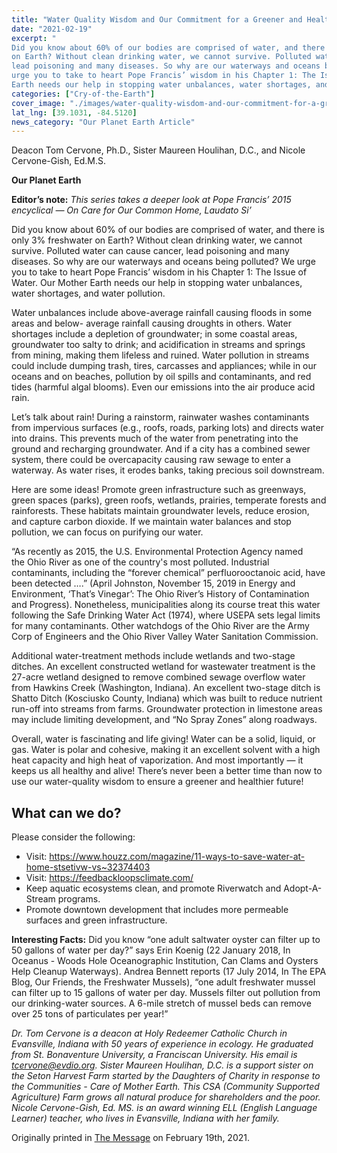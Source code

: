 ```yaml
---
title: "Water Quality Wisdom and Our Commitment for a Greener and Healthier World"
date: "2021-02-19"
excerpt: "
Did you know about 60% of our bodies are comprised of water, and there is only 3% freshwater
on Earth? Without clean drinking water, we cannot survive. Polluted water can cause cancer,
lead poisoning and many diseases. So why are our waterways and oceans being polluted? We
urge you to take to heart Pope Francis’ wisdom in his Chapter 1: The Issue of Water. Our Mother
Earth needs our help in stopping water unbalances, water shortages, and water pollution."
categories: ["Cry-of-the-Earth"]
cover_image: "./images/water-quality-wisdom-and-our-commitment-for-a-greener-and-healthier-world.jpg"
lat_lng: [39.1031, -84.5120]
news_category: "Our Planet Earth Article"
---
```


Deacon Tom Cervone, Ph.D., Sister Maureen Houlihan, D.C., and Nicole Cervone-Gish, Ed.M.S.

**Our Planet Earth**

**Editor’s note:** _This series takes a deeper look at Pope Francis’ 2015 encyclical ― On Care for
Our Common Home, Laudato Si’_

Did you know about 60% of our bodies are comprised of water, and there is only 3% freshwater
on Earth? Without clean drinking water, we cannot survive. Polluted water can cause cancer,
lead poisoning and many diseases. So why are our waterways and oceans being polluted? We
urge you to take to heart Pope Francis’ wisdom in his Chapter 1: The Issue of Water. Our Mother
Earth needs our help in stopping water unbalances, water shortages, and water pollution.

Water unbalances include above-average rainfall causing floods in some areas and below-
average rainfall causing droughts in others. Water shortages include a depletion of
groundwater; in some coastal areas, groundwater too salty to drink; and acidification in streams
and springs from mining, making them lifeless and ruined. Water pollution in streams could
include dumping trash, tires, carcasses and appliances; while in our oceans and on beaches,
pollution by oil spills and contaminants, and red tides (harmful algal blooms). Even our
emissions into the air produce acid rain.

Let’s talk about rain! During a rainstorm, rainwater washes contaminants from impervious
surfaces (e.g., roofs, roads, parking lots) and directs water into drains. This prevents much of the
water from penetrating into the ground and recharging groundwater. And if a city has a
combined sewer system, there could be overcapacity causing raw sewage to enter a waterway.
As water rises, it erodes banks, taking precious soil downstream.

Here are some ideas! Promote green infrastructure such as greenways, green spaces (parks),
green roofs, wetlands, prairies, temperate forests and rainforests. These habitats maintain
groundwater levels, reduce erosion, and capture carbon dioxide. If we maintain water balances
and stop pollution, we can focus on purifying our water.

“As recently as 2015, the U.S. Environmental Protection Agency named the Ohio River as one of
the country&#39;s most polluted. Industrial contaminants, including the “forever chemical”
perfluorooctanoic acid, have been detected ….” (April Johnston, November 15, 2019 in Energy
and Environment, ‘That’s Vinegar’: The Ohio River’s History of Contamination and Progress).
Nonetheless, municipalities along its course treat this water following the Safe Drinking Water
Act (1974), where USEPA sets legal limits for many contaminants. Other watchdogs of the Ohio
River are the Army Corp of Engineers and the Ohio River Valley Water Sanitation Commission.

Additional water-treatment methods include wetlands and two-stage ditches. An excellent
constructed wetland for wastewater treatment is the 27-acre wetland designed to remove
combined sewage overflow water from Hawkins Creek (Washington, Indiana). An excellent
two-stage ditch is Shatto Ditch (Kosciusko County, Indiana) which was built to reduce nutrient
run-off into streams from farms. Groundwater protection in limestone areas may include limiting
development, and “No Spray Zones” along roadways.

Overall, water is fascinating and life giving! Water can be a solid, liquid, or gas. Water is polar
and cohesive, making it an excellent solvent with a high heat capacity and high heat of
vaporization. And most importantly — it keeps us all healthy and alive! There’s never been a
better time than now to use our water-quality wisdom to ensure a greener and healthier future!

## What can we do?

Please consider the following:

- Visit: https://www.houzz.com/magazine/11-ways-to-save-water-at-home-stsetivw-vs~32374403
- Visit: https://feedbackloopsclimate.com/
- Keep aquatic ecosystems clean, and promote Riverwatch and Adopt-A-Stream programs.
- Promote downtown development that includes more permeable surfaces and green infrastructure.

**Interesting Facts:** Did you know “one adult saltwater oyster can filter up to 50 gallons of water
per day?” says Erin Koenig (22 January 2018, In Oceanus - Woods Hole Oceanographic
Institution, Can Clams and Oysters Help Cleanup Waterways). Andrea Bennett reports (17 July
2014, In The EPA Blog, Our Friends, the Freshwater Mussels), “one adult freshwater mussel can
filter up to 15 gallons of water per day. Mussels filter out pollution from our drinking-water
sources. A 6-mile stretch of mussel beds can remove over 25 tons of particulates per year!”

_Dr. Tom Cervone is a deacon at Holy Redeemer Catholic Church in Evansville, Indiana with 50
years of experience in ecology. He graduated from St. Bonaventure University, a Franciscan
University. His email is tcervone@evdio.org. Sister Maureen Houlihan, D.C. is a support sister
on the Seton Harvest Farm started by the Daughters of Charity in response to the Communities -
Care of Mother Earth. This CSA (Community Supported Agriculture) Farm grows all natural
produce for shareholders and the poor. Nicole Cervone-Gish, Ed. MS. is an award winning ELL
(English Language Learner) teacher, who lives in Evansville, Indiana with her family._

Originally printed in [The Message](https://evdiomessage.org/) on February 19th, 2021.

